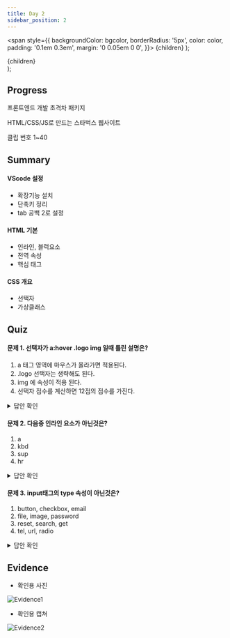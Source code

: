 ---
title: Day 2
sidebar_position: 2
---

  <span
    style={{
      backgroundColor: bgcolor,
      borderRadius: '5px',
      color: color,
      padding: '0.1em 0.3em',
      margin: '0 0.05em 0 0',
    }}>
    {children}
  </span>
);

  <div style={{
        margin: '0 0 0.5em 0',
      }}>
    <span
      style={{
        backgroundColor: bgcolor,
        borderRadius: '5px',
        color: color,
        padding: '0.1em 0.3em',
      }}>
      {children}
    </span>
  </div>
);


## Progress
<Highlights bgcolor="#DB9509" color="#fff">프론트엔드 개발 초격차 패키지</Highlights>

<Highlights bgcolor="#4B0082" color="#fff">HTML/CSS/JS로 만드는 스타벅스 웹사이트</Highlights> 

<Highlight bgcolor="#25c2a0" color="#fff">클립 번호</Highlight> 1~40


## Summary
#### VScode 설정
- 확장기능 설치
- 단축키 정리
- tab 공백 2로 설정

<!-- [Details](https://yhole.notion.site/001-C-with-Visual-Studio-f32f93cb0321401f9ec389c5d1df5cc7) -->

#### HTML 기본
- 인라인, 블럭요소
- 전역 속성
- 핵심 태그

<!-- [Details](https://yhole.notion.site/002-c594763fcf1c4e35be9941f45d5015a5) -->

#### CSS 개요
- 선택자
- 가상클래스

## Quiz
#### 문제 1. 선택자가 a:hover .logo img 일때 틀린 설명은?
1. a 태그 영역에 마우스가 올라가면 적용된다.
2. .logo 선택자는 생략해도 된다.
3. img 에 속성이 적용 된다.	
4. 선택자 점수를 계산하면 12점의 점수를 가진다.

<details>
  <summary>
  답안 확인
  </summary>
  <ul class='quiz'>
    <li>②</li>
    <li>자식요소로 img 태그가 하나가 아니거나</li>
    <li>a 태그의 다른 img 태그에 적용될 수 있으므로</li>
  </ul>
</details>

#### 문제 2. 다음중 인라인 요소가 아닌것은?
1. a
2. kbd
3. sup
4. hr

<details>
  <summary>
  답안 확인
  </summary>
  <ul class='quiz'>
    <li>④</li>
    <li>hr은 한줄의 선을 그어주는 요소로서</li>
    <li>꾸미기 용도가아닌 의미적인 용도로 쓰인다</li>
  </ul>
</details>


#### 문제 3. input태그의 type 속성이 아닌것은?
1. button, checkbox, email
2. file, image, password
3. reset, search, get 
4. tel, url, radio

<details>
  <summary>
  답안 확인
  </summary>
  <ul class='quiz'>
    <li>③</li>
    <li>get은 form의 method 속성의 값으로 사용된다</li>
  </ul>
</details>

## Evidence
- 확인용 사진

![Evidence1](/img/ev/2주차/2-1.jpg)
- 확인용 캡쳐

![Evidence2](/img/ev/2주차/2-2.png)